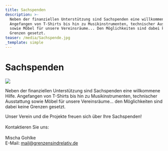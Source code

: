 ```yaml
---
title: Sachspenden
description: >-
  Neben der finanziellen Unterstützung sind Sachspenden eine willkommene Hilfe.
  Angefangen von T-Shirts bis hin zu Musikinstrumenten, technischer Ausstattung
  sowie Möbel für unsere Vereinsräume... Den Möglichkeiten sind dabei keine
  Grenzen gesetzt.
teaser: /media/Sachspende.jpg
_template: simple
---
```


# Sachspenden

![](/media/Sachspende.jpg)

Neben der finanziellen Unterstützung sind Sachspenden eine willkommene Hilfe. Angefangen von T-Shirts bis hin zu Musikinstrumenten, technischer Ausstattung sowie Möbel für unsere Vereinsräume... den Möglichkeiten sind dabei keine Grenzen gesetzt.

Unser Verein und die Projekte freuen sich über Ihre Sachspenden!\
\
Kontaktieren Sie uns:\
\
Mischa Gohlke\
E-Mail: mail@grenzensindrelativ.de
